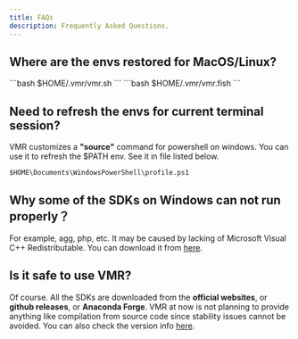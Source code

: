 ```yaml
---
title: FAQs
description: Frequently Asked Questions.
---
```


## Where are the envs restored for MacOS/Linux?

<Tabs>
  <TabItem label="Others" icon="seti:shell">
    ```bash
    $HOME/.vmr/vmr.sh
    ```
  </TabItem>
  <TabItem label="Fish" icon="seti:shell">
    ```bash
    $HOME/.vmr/vmr.fish
    ```
  </TabItem>
</Tabs>

## Need to refresh the envs for current terminal session?

VMR customizes a **"source"** command for powershell on windows. You can use it to refresh the $PATH env.
See it in file listed below.
```text
$HOME\Documents\WindowsPowerShell\profile.ps1
```

## Why some of the SDKs on Windows can not run properly？

For example, agg, php, etc. It may be caused by lacking of Microsoft Visual C++ Redistributable. You can download it from [here](https://learn.microsoft.com/en-us/cpp/windows/latest-supported-vc-redist?view=msvc-170).

## Is it safe to use VMR?

Of course. All the SDKs are downloaded from the **official websites**, or **github releases**, or **Anaconda Forge**. VMR at now is not planning to provide anything like compilation from source code since stability issues cannot be avoided. You can also check the version info [here](https://github.com/gvcgo/vsources).
